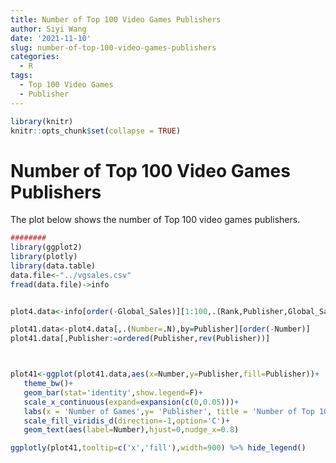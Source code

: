 ```yaml
---
title: Number of Top 100 Video Games Publishers
author: Siyi Wang
date: '2021-11-10'
slug: number-of-top-100-video-games-publishers
categories:
  - R
tags:
  - Top 100 Video Games
  - Publisher
---
```



```r
library(knitr)
knitr::opts_chunk$set(collapse = TRUE)
```

# Number of Top 100 Video Games Publishers

The plot below shows the number of Top 100 video games publishers.


```r
########
library(ggplot2)
library(plotly)
library(data.table)
data.file<-"../vgsales.csv"
fread(data.file)->info


plot4.data<-info[order(-Global_Sales)][1:100,.(Rank,Publisher,Global_Sales)]

plot41.data<-plot4.data[,.(Number=.N),by=Publisher][order(-Number)]
plot41.data[,Publisher:=ordered(Publisher,rev(Publisher))]



plot41<-ggplot(plot41.data,aes(x=Number,y=Publisher,fill=Publisher))+
   theme_bw()+
   geom_bar(stat='identity',show.legend=F)+
   scale_x_continuous(expand=expansion(c(0,0.05)))+
   labs(x = 'Number of Games',y= 'Publisher', title = 'Number of Top 100 Video Games Publishers')+
   scale_fill_viridis_d(direction=-1,option='C')+
   geom_text(aes(label=Number),hjust=0,nudge_x=0.8)

ggplotly(plot41,tooltip=c('x','fill'),width=900) %>% hide_legend()

```

